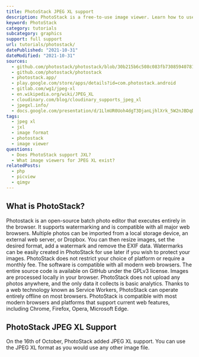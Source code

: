 ```yaml
---
title: PhotoStack JPEG XL support
description: PhotoStack is a free-to-use image viewer. Learn how to use JXL images within PhotoStack.
keyword: PhotoStack
category: tutorials
subcategory: graphics
support: full support
url: tutorials/photostack/
datePublished: "2021-10-31"
dateModified: "2021-10-31"
sources:
  - github.com/photostack/photostack/blob/30b215b6c508c083fb73085940781452372f2437/js/editor.js
  - github.com/photostack/photostack
  - photostack.app/
  - play.google.com/store/apps/details?id=com.photostack.android
  - gitlab.com/wg1/jpeg-xl
  - en.wikipedia.org/wiki/JPEG_XL
  - cloudinary.com/blog/cloudinary_supports_jpeg_xl
  - jpegxl.info/
  - docs.google.com/presentation/d/1LlmUR0Uoh4dgT3DjanLjhlXrk_5W2nJBDqDAMbhe8v8/
tags:
  - jpeg xl
  - jxl
  - image format
  - photostack
  - image viewer
questions:
  - Does PhotoStack support JXL?
  - What image viewers for JPEG XL exist?
relatedPosts:
  - php
  - picview
  - qimgv
---
```


## What is PhotoStack?

Photostack is an open-source batch photo editor that executes entirely in the browser. It supports watermarking and is compatible with all major web browsers. Multiple photos can be imported from a local storage device, an external web server, or Dropbox. You can then resize images, set the desired format, add a watermark and remove the EXIF data. Watermarks can be easily created in PhotoStack for use later if you wish to protect your images. PhotoStack does not restrict your choice of platform or require a monthly fee. The software is compatible with all modern web browsers. The entire source code is available on GitHub under the GPLv3 license. Images are processed locally in your browser. PhotoStack does not upload any photos anywhere, and the only data it collects is basic analytics. Thanks to a web technology known as Service Workers, PhotoStack can operate entirely offline on most browsers. PhotoStack is compatible with most modern browsers and platforms that support current web features, including Chrome, Firefox, Opera, Microsoft Edge.

## PhotoStack JPEG XL Support

On the 16th of October, PhotoStack added JPEG XL support. You can use the JPEG XL format as you would use any other image file.
